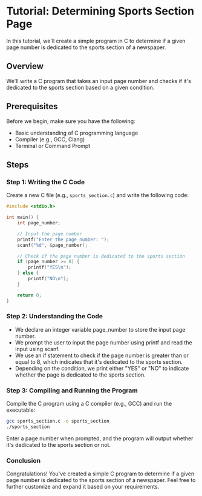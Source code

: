 # Tutorial: Determining Sports Section Page

In this tutorial, we'll create a simple program in C to determine if a given page number is dedicated to the sports section of a newspaper.

## Overview

We'll write a C program that takes an input page number and checks if it's dedicated to the sports section based on a given condition.

## Prerequisites

Before we begin, make sure you have the following:

- Basic understanding of C programming language
- Compiler (e.g., GCC, Clang)
- Terminal or Command Prompt

## Steps

### Step 1: Writing the C Code

Create a new C file (e.g., `sports_section.c`) and write the following code:

```c
#include <stdio.h>

int main() {
    int page_number;

    // Input the page number
    printf("Enter the page number: ");
    scanf("%d", &page_number);

    // Check if the page number is dedicated to the sports section
    if (page_number >= 8) {
        printf("YES\n");
    } else {
        printf("NO\n");
    }

    return 0;
}
```
### Step 2: Understanding the Code
- We declare an integer variable page_number to store the input page number.
- We prompt the user to input the page number using printf and read the input using scanf.
- We use an if statement to check if the page number is greater than or equal to 8, which indicates that it's dedicated to the sports section.
- Depending on the condition, we print either "YES" or "NO" to indicate whether the page is dedicated to the sports section.
### Step 3: Compiling and Running the Program
Compile the C program using a C compiler (e.g., GCC) and run the executable:

```bash
gcc sports_section.c -o sports_section
./sports_section
```
Enter a page number when prompted, and the program will output whether it's dedicated to the sports section or not.

### Conclusion
Congratulations! You've created a simple C program to determine if a given page number is dedicated to the sports section of a newspaper. Feel free to further customize and expand it based on your requirements.
